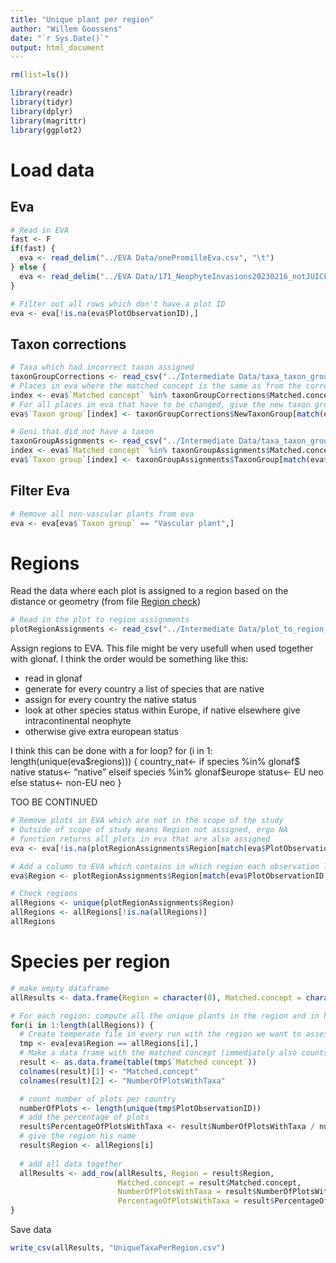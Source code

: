 ```yaml
---
title: "Unique plant per region"
author: "Willem Goossens"
date: "`r Sys.Date()`"
output: html_document
---
```


```r
rm(list=ls())
```

```r
library(readr)
library(tidyr)
library(dplyr)
library(magrittr)
library(ggplot2)
```

# Load data

## Eva

```r
# Read in EVA
fast <- F
if(fast) {
  eva <- read_delim("../EVA Data/onePromilleEva.csv", "\t")
} else {
  eva <- read_delim("../EVA Data/171_NeophyteInvasions20230216_notJUICE_species.csv", "\t")
}

# Filter out all rows which don't have a plot ID
eva <- eva[!is.na(eva$PlotObservationID),]
```

## Taxon corrections

```r
# Taxa which had incorrect taxon assigned
taxonGroupCorrections <- read_csv("../Intermediate Data/taxa_taxon_group_corrections.csv")
# Places in eva where the matched concept is the same as from the correction file
index <- eva$`Matched concept` %in% taxonGroupCorrections$Matched.concept
# For all places in eva that have to be changed, give the new taxon group based on the matched concept
eva$`Taxon group`[index] <- taxonGroupCorrections$NewTaxonGroup[match(eva$`Matched concept`[index], taxonGroupCorrections$Matched.concept)]

# Geni that did not have a taxon
taxonGroupAssignments <- read_csv("../Intermediate Data/taxa_taxon_group_assignments.csv")
index <- eva$`Matched concept` %in% taxonGroupAssignments$Matched.concept
eva$`Taxon group`[index] <- taxonGroupAssignments$TaxonGroup[match(eva$`Matched concept`[index], taxonGroupAssignments$Matched.concept)]
```

## Filter Eva

```r
# Remove all non-vascular plants from eva
eva <- eva[eva$`Taxon group` == "Vascular plant",]
```

# Regions

Read the data where each plot is assigned to a region based on the distance or geometry (from file [Region check](3_Region_Check.rmd))

```r
# Read in the plot to region assignments
plotRegionAssignments <- read_csv("../Intermediate Data/plot_to_region_assignment.csv")
```

Assign regions to EVA. This file might be very usefull when used together with glonaf. I think the order would be something like this:

-   read in glonaf
-   generate for every country a list of species that are native
-   assign for every country the native status
-   look at other species status within Europe, if native elsewhere give intracontinental neophyte
-   otherwise give extra european status

I think this can be done with a for loop? for (i in 1: length(unique(eva$regions))) { country_nat<- if species %in% glonaf$ native status\<- "native" elseif species %in% glonaf\$europe status\<- EU neo else status\<- non-EU neo }

TOO BE CONTINUED

```r
# Remove plots in EVA which are not in the scope of the study 
# Outside of scope of study means Region not assigned, ergo NA
# function returns all plots in eva that are also assigned
eva <- eva[!is.na(plotRegionAssignments$Region[match(eva$PlotObservationID, plotRegionAssignments$PlotObservationID)]),]

# Add a column to EVA which contains in which region each observation lies
eva$Region <- plotRegionAssignments$Region[match(eva$PlotObservationID, plotRegionAssignments$PlotObservationID)]

# Check regions
allRegions <- unique(plotRegionAssignments$Region)
allRegions <- allRegions[!is.na(allRegions)]
allRegions
```


# Species per region
```r
# make empty dataframe
allResults <- data.frame(Region = character(0), Matched.concept = character(0), NumberOfPlotsWithTaxa = integer(), PercentageOfPlotsWithTaxa = double())

# For each region: compute all the unique plants in the region and in how many of the plots they appear. 
for(i in 1:length(allRegions)) {
  # Create temperate file in every run with the region we want to assess
  tmp <- eva[eva$Region == allRegions[i],]
  # Make a data frame with the matched concept (immediately also counts the number of times present)
  result <- as.data.frame(table(tmp$`Matched concept`))
  colnames(result)[1] <- "Matched.concept"
  colnames(result)[2] <- "NumberOfPlotsWithTaxa"

  # count number of plots per country
  numberOfPlots <- length(unique(tmp$PlotObservationID))
  # add the percentage of plots
  result$PercentageOfPlotsWithTaxa <- result$NumberOfPlotsWithTaxa / numberOfPlots * 100
  # give the region his name
  result$Region <- allRegions[i]
  
  # add all data together
  allResults <- add_row(allResults, Region = result$Region, 
                        Matched.concept = result$Matched.concept, 
                        NumberOfPlotsWithTaxa = result$NumberOfPlotsWithTaxa, 
                        PercentageOfPlotsWithTaxa = result$PercentageOfPlotsWithTaxa)
}

```

Save data
```r
write_csv(allResults, "UniqueTaxaPerRegion.csv")
```

